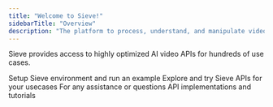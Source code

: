```yaml
---
title: "Welcome to Sieve!"
sidebarTitle: "Overview"
description: "The platform to process, understand, and manipulate video."
---
```


Sieve provides access to highly optimized AI video APIs for hundreds of use cases.

<CardGroup cols={2}>
  <Card title="Quickstart" icon="bolt-lightning" iconType="duotone" color="#7240ff" href="/guide/quickstart">
    Setup Sieve environment and run an example
  </Card>
  <Card title="API Playground" icon="photo-film-music" iconType="duotone" color="#7240ff" href="https://sievedata.com/explore">
    Explore and try Sieve APIs for your usecases
  </Card>
  <Card title="Support" icon="comments-question" iconType="duotone" color="#7240ff" href="https://discord.com/invite/Pnh97rvRtD">
    For any assistance or questions
  </Card>
  <Card title="Examples" icon="book-sparkles" iconType="duotone" color="#7240ff" href="/guide/examples/introduction">
    API implementations and tutorials
  </Card>
</CardGroup>